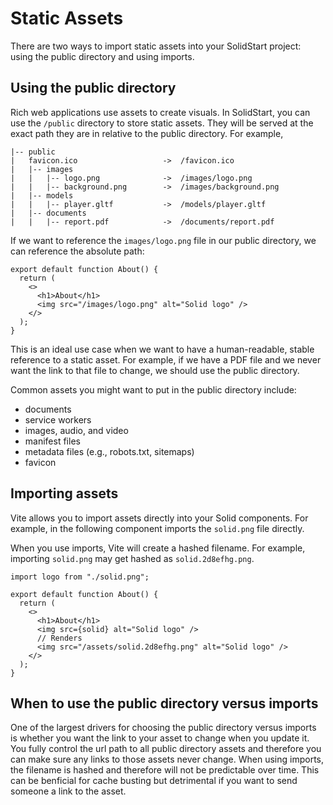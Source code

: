 # Static Assets

There are two ways to import static assets into your SolidStart project: using the public directory and using imports.

## Using the public directory

Rich web applications use assets to create visuals. In SolidStart, you can use the `/public` directory to store static assets. They will be served at the exact path they are in relative to the public directory. For example,

```
|-- public
|   favicon.ico                   ->  /favicon.ico
|   |-- images
|   |   |-- logo.png              ->  /images/logo.png
|   |   |-- background.png        ->  /images/background.png
|   |-- models
|   |   |-- player.gltf           ->  /models/player.gltf
|   |-- documents
|   |   |-- report.pdf            ->  /documents/report.pdf
```

If we want to reference the `images/logo.png` file in our public directory, we can reference the absolute path:

```tsx
export default function About() {
  return (
    <>
      <h1>About</h1>
      <img src="/images/logo.png" alt="Solid logo" />
    </>
  );
}
```

This is an ideal use case when we want to have a human-readable, stable reference to a static asset. For example, if we have a PDF file and we never want the link to that file to change, we should use the public directory.

Common assets you might want to put in the public directory include:

- documents
- service workers
- images, audio, and video
- manifest files
- metadata files (e.g., robots.txt, sitemaps)
- favicon

## Importing assets

Vite allows you to import assets directly into your Solid components. For example, in the following component imports the `solid.png` file directly.

When you use imports, Vite will create a hashed filename. For example, importing `solid.png` may get hashed as `solid.2d8efhg.png`.

```tsx
import logo from "./solid.png";

export default function About() {
  return (
    <>
      <h1>About</h1>
      <img src={solid} alt="Solid logo" />
      // Renders
      <img src="/assets/solid.2d8efhg.png" alt="Solid logo" />
    </>
  );
}
```

## When to use the public directory versus imports

One of the largest drivers for choosing the public directory versus imports is whether you want the link to your asset to change when you update it. You fully control the url path to all public directory assets and therefore you can make sure any links to those assets never change. When using imports, the filename is hashed and therefore will not be predictable over time. This can be benficial for cache busting but detrimental if you want to send someone a link to the asset.
